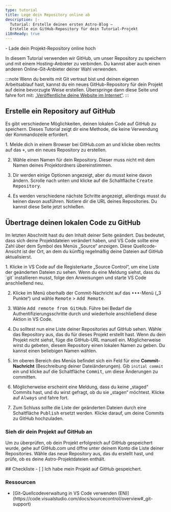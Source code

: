 ```yaml
---
type: tutorial
title: Lege dein Repository online ab
description: |-
  Tutorial: Erstelle deinen ersten Astro-Blog —
  Erstelle ein GitHub-Repository für dein Tutorial-Projekt
i18nReady: true
---
```


<PreCheck>
  - Lade dein Projekt-Repository online hoch
</PreCheck>

In diesem Tutorial verwenden wir GitHub, um unser Repository zu speichern und mit einem Hosting-Anbieter zu verbinden. Du kannst aber auch einen anderen Online-Git-Anbieter deiner Wahl verwenden.

:::note
Wenn du bereits mit Git vertraut bist und deinen eigenen Arbeitsablauf hast, kannst du ein neues GitHub-Repository für dein Projekt auf deine bevorzugte Weise erstellen. Überspringe dann diese Seite und fahre fort mit: [„Veröffentliche deine Website im Internet“](/de/tutorial/1-setup/5/).
:::

## Erstelle ein Repository auf GitHub

Es gibt verschiedene Möglichkeiten, deinen lokalen Code auf GitHub zu speichern. Dieses Tutorial zeigt dir eine Methode, die keine Verwendung der Kommandozeile erfordert. 

<Steps>
1. Melde dich in einem Browser bei GitHub.com an und klicke oben rechts auf das <kbd>+</kbd>, um ein neues Repository zu erstellen. 

2. Wähle einen Namen für dein Repository. Dieser muss nicht mit dem Namen deines Projektordners übereinstimmen.

3. Dir werden einige Optionen angezeigt, aber du musst keine davon ändern. Scrolle nach unten und klicke auf die Schaltfläche <kbd>Create Repository</kbd>.

4. Es werden verschiedene nächste Schritte angezeigt, allerdings musst du keinen davon ausführen. Notiere dir die URL deines Repositories. Du kannst diese Seite jetzt schließen.
</Steps>

## Übertrage deinen lokalen Code zu GitHub

Im letzten Abschnitt hast du den Inhalt deiner Seite geändert. Das bedeutet, dass sich deine Projektdateien verändert haben, und VS Code sollte eine Zahl über dem Symbol des Menüs „Source“ anzeigen. Diese Quellcode-Ansicht ist der Ort, an dem du künftig regelmäßig deine Dateien auf GitHub aktualisierst.

<Steps>
1. Klicke in VS Code auf die Registerkarte „Source Control“, um eine Liste der geänderten Dateien zu sehen. Wenn du eine Meldung siehst, dass du `git` installieren musst, folge den Anweisungen und starte VS Code anschließend neu.

2. Klicke im Menü oberhalb der Commit-Nachricht auf das <kbd>•••</kbd>-Menü („3 Punkte“) und wähle <kbd>Remote</kbd> > <kbd>Add Remote</kbd>.

3. Wähle <kbd>Add remote from GitHub</kbd>. Führe bei Bedarf die Authentifizierungsschritte durch und wiederhole anschließend diese Aktion in VS Code.

4. Du solltest nun eine Liste deiner Repositories auf GitHub sehen. Wähle das Repository aus, das du für dieses Projekt erstellt hast. Wenn du dein Projekt nicht siehst, füge die GitHub-URL manuell ein. Möglicherweise wirst du gebeten, diesem Repository einen lokalen Namen zu geben. Du kannst einen beliebigen Namen wählen.

5. Im oberen Bereich des Menüs befindet sich ein Feld für eine **Commit-Nachricht** (Beschreibung deiner Dateiänderungen). Gib `initial commit` ein und klicke auf die Schaltfläche <kbd>Commit</kbd>, um diese Änderungen zu committen.

6. Möglicherweise erscheint eine Meldung, dass du keine „staged“ Commits hast, und du wirst gefragt, ob du sie „stagen“ möchtest. Klicke auf <kbd>Always</kbd> und fahre fort.

7. Zum Schluss sollte die Liste der geänderten Dateien durch eine Schaltfläche <kbd>Publish</kbd> ersetzt werden. Klicke darauf, um deine Commits zu GitHub hochzuladen.
</Steps>

### Sieh dir dein Projekt auf GitHub an

Um zu überprüfen, ob dein Projekt erfolgreich auf GitHub gespeichert wurde, gehe auf GitHub.com und öffne unter deinem Konto die Liste deiner Repositories. Wähle das neue Repository aus, das du erstellt hast, und prüfe, ob es deine Astro-Projektdateien enthält.

<Box icon="check-list">
## Checkliste

<Checklist>
- [ ] Ich habe mein Projekt auf GitHub gespeichert.
</Checklist>
</Box>

### Ressourcen

- <p>[Git-Quellcodeverwaltung in VS Code verwenden (EN)](https://code.visualstudio.com/docs/sourcecontrol/overview#_git-support) <Badge class="neutral-badge" text="external" /></p>
